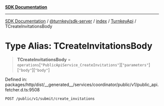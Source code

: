 [**SDK Documentation**](../../../../../../README.mdx)

***

[SDK Documentation](../../../../../../packages.mdx) / [@turnkey/sdk-server](../../../../README.mdx) / [index](../../../README.mdx) / [TurnkeyApi](../README.mdx) / TCreateInvitationsBody

# Type Alias: TCreateInvitationsBody

> **TCreateInvitationsBody** = `operations`\[`"PublicApiService_CreateInvitations"`\]\[`"parameters"`\]\[`"body"`\]\[`"body"`\]

Defined in: packages/http/dist/\_\_generated\_\_/services/coordinator/public/v1/public\_api.fetcher.d.ts:9508

`POST /public/v1/submit/create_invitations`
